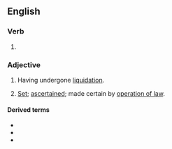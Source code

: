 ==English==

===Verb===
{{head|en|verb form}}

# {{en-past of|liquidate}}

===Adjective===
{{en-adj}}

# Having undergone [[liquidation]].
# {{lb|en|legal}} [[set|Set]]; [[ascertained]]; made certain by [[operation of law]].

====Derived terms====
* {{l|en|liquidated damages}}
* {{l|en|unliquidated}}
* {{l|en|unliquidated damages}}